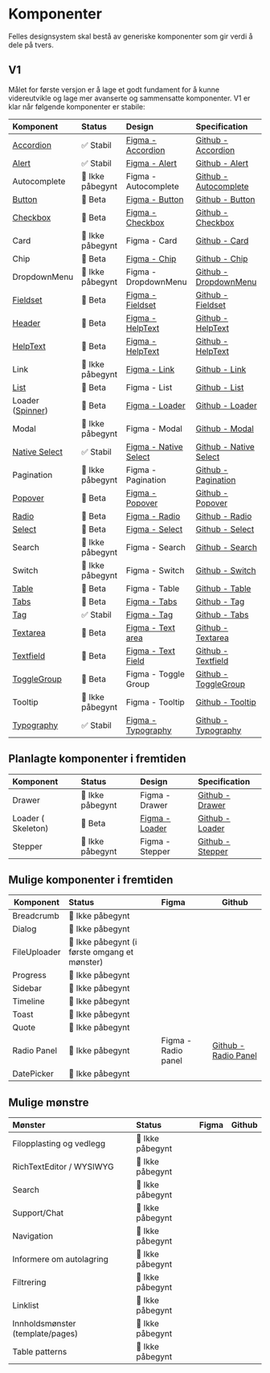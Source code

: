
<Meta title='Komponentoversikt' />

# Komponenter

Felles designsystem skal bestå av generiske komponenter som gir verdi å dele på tvers.

## V1

Målet for første versjon er å lage et godt fundament for å kunne videreutvikle og lage mer avanserte og sammensatte komponenter. V1 er klar når følgende komponenter er stabile:

| Komponent                                                      | Status           | Design                                                                                                                                         | Specification                                                               |
| :------------------------------------------------------------- | :--------------- | :--------------------------------------------------------------------------------------------------------------------------------------------- | :-------------------------------------------------------------------------- |
| [Accordion](/docs/kjernekomponenter-accordion--docs)           | ✅ Stabil        | [Figma - Accordion](https://www.figma.com/file/vpM9dqqQPHqU6ogfKp5tlr/Felles-komponenter?node-id=6801%3A29775&t=q8n4mcOmllKbfppi-1)            | [Github - Accordion](https://github.com/digdir/designsystem/issues/75)      |
| [Alert](/docs/kjernekomponenter-alert--docs)                   | ✅ Stabil        | [Figma - Alert](https://www.figma.com/file/vpM9dqqQPHqU6ogfKp5tlr/Felles-komponenter?node-id=13134%3A99489&t=q8n4mcOmllKbfppi-1)               | [Github - Alert](https://github.com/digdir/designsystem/issues/78)          |
| Autocomplete                                                   | 🚸 Ikke påbegynt | Figma - Autocomplete                                                                                                                           | [Github - Autocomplete](https://github.com/digdir/designsystem/issues/525)  |
| [Button](/docs/kjernekomponenter-button--docs)                 | 🧪 Beta          | [Figma - Button](https://www.figma.com/file/vpM9dqqQPHqU6ogfKp5tlr/Felles-komponenter?node-id=6631%3A19868&t=q8n4mcOmllKbfppi-1)               | [Github - Button](https://github.com/digdir/designsystem/issues/315)        |
| [Checkbox](/docs/kjernekomponenter-checkbox--docs)             | 🧪 Beta          | [Figma - Checkbox](https://www.figma.com/file/vpM9dqqQPHqU6ogfKp5tlr/Felles-komponenter?node-id=6632%3A21157&t=q8n4mcOmllKbfppi-1)             | [Github - Checkbox](https://github.com/digdir/designsystem/issues/316)      |
| Card                                                           | 🚸 Ikke påbegynt | Figma - Card                                                                                                                                   | [Github - Card](https://github.com/digdir/designsystem/issues/317)          |
| Chip                                                           | 🧪 Beta          | [Figma - Chip](https://www.figma.com/file/vpM9dqqQPHqU6ogfKp5tlr/Felles-komponenter?node-id=7882%3A46679&t=q8n4mcOmllKbfppi-1)                 | [Github - Chip](https://github.com/digdir/designsystem/issues/49)           |
| DropdownMenu                                                   | 🚸 Ikke påbegynt | Figma - DropdownMenu                                                                                                                           | [Github - DropdownMenu](https://github.com/digdir/designsystem/issues/219)  |
| [Fieldset](/docs/kjernekomponenter-fieldset--docs)             | 🧪 Beta          | [Figma - Fieldset](https://www.figma.com/file/vpM9dqqQPHqU6ogfKp5tlr/Felles-komponenter?node-id=7882%3A46679&t=q8n4mcOmllKbfppi-1)             | [Github - Fieldset](https://github.com/digdir/designsystem/issues/318)      |
| [Header](/docs/kjernekomponenter-helptext--docs)               | 🧪 Beta          | [Figma - HelpText](https://www.figma.com/file/vpM9dqqQPHqU6ogfKp5tlr/Felles-komponenter?node-id=10351%3A59384&t=7Q2N4sUdQGhFZrPh-1)            | [Github - HelpText](https://github.com/digdir/designsystem/issues/29)       |
| [HelpText](/docs/kjernekomponenter-helptext--docs)             | 🧪 Beta          | [Figma - HelpText](https://www.figma.com/file/vpM9dqqQPHqU6ogfKp5tlr/Felles-komponenter?node-id=10351%3A59384&t=7Q2N4sUdQGhFZrPh-1)            | [Github - HelpText](https://github.com/digdir/designsystem/issues/29)       |
| Link                                                           | 🚸 Ikke påbegynt | [Figma - Link](https://www.figma.com/file/vpM9dqqQPHqU6ogfKp5tlr/Felles-komponenter?node-id=12585%3A103547&t=7Q2N4sUdQGhFZrPh-1)               | [Github - Link](https://github.com/digdir/designsystem/issues/62)           |
| [List](/docs/kjernekomponenter-list--docs)                     | 🧪 Beta          | Figma - List                                                                                                                                   | [Github - List](https://github.com/digdir/designsystem/issues/80)           |
| Loader ([Spinner](/docs/kjernekomponenter-spinner--docs))      | 🧪 Beta          | [Figma - Loader](https://www.figma.com/file/vpM9dqqQPHqU6ogfKp5tlr/Felles-komponenter?node-id=9104%3A49626&t=7Q2N4sUdQGhFZrPh-1)               | [Github - Loader](https://github.com/digdir/designsystem/issues/81)         |
| Modal                                                          | 🚸 Ikke påbegynt | Figma - Modal                                                                                                                                  | [Github - Modal](https://github.com/digdir/designsystem/issues/82)          |
| [Native Select](/docs/kjernekomponenter-nativeselect--docs)    | ✅ Stabil        | [Figma - Native Select](https://www.figma.com/file/vpM9dqqQPHqU6ogfKp5tlr/Felles-komponenter?node-id=7538%3A45657&t=7Q2N4sUdQGhFZrPh-1)        | [Github - Native Select](https://github.com/digdir/designsystem/issues/482) |
| Pagination                                                     | 🚸 Ikke påbegynt | Figma - Pagination                                                                                                                             | [Github - Pagination](https://github.com/digdir/designsystem/issues/83)     |
| [Popover](/docs/kjernekomponenter-popover--docs)               | 🧪 Beta          | [Figma - Popover](https://www.figma.com/file/vpM9dqqQPHqU6ogfKp5tlr/Felles-komponenter?type=design&node-id=10702%3A68901&t=Rlfq5UyNZBL69dFr-1) | [Github - Popover](https://github.com/digdir/designsystem/issues/60)        |
| [Radio](/docs/kjernekomponenter-radiobutton--docs)             | 🧪 Beta          | [Figma - Radio](https://www.figma.com/file/vpM9dqqQPHqU6ogfKp5tlr/Felles-komponenter?node-id=9066%3A48367&t=7Q2N4sUdQGhFZrPh-1)                | [Github - Radio](https://github.com/digdir/designsystem/issues/86)          |
| [Select](/docs/kjernekomponenter-select-flervalgsmeny--docs)   | 🧪 Beta          | [Figma - Select](https://www.figma.com/file/vpM9dqqQPHqU6ogfKp5tlr/Felles-komponenter?node-id=7538%3A45657&t=7Q2N4sUdQGhFZrPh-1)               | [Github - Select](https://github.com/digdir/designsystem/issues/320)        |
| Search                                                         | 🚸 Ikke påbegynt | Figma - Search                                                                                                                                 | [Github - Search](https://github.com/digdir/designsystem/issues/88)         |
| Switch                                                         | 🚸 Ikke påbegynt | Figma - Switch                                                                                                                                 | [Github - Switch](https://github.com/digdir/designsystem/issues/89)         |
| [Table](/docs/kjernekomponenter-table--docs)                   | 🧪 Beta          | Figma - Table                                                                                                                                  | [Github - Table](https://github.com/digdir/designsystem/issues/90)          |
| [Tabs](/docs/kjernekomponenter-tabs--docs)                     | 🧪 Beta          | [Figma - Tabs](https://www.figma.com/file/vpM9dqqQPHqU6ogfKp5tlr/Felles-komponenter?type=design&node-id=9551%3A54208&t=Rlfq5UyNZBL69dFr-1)     | [Github - Tag](https://github.com/digdir/designsystem/issues/322)           |
| [Tag](/docs/kjernekomponenter-tag--docs)                       | ✅ Stabil        | [Figma - Tag](https://www.figma.com/file/vpM9dqqQPHqU6ogfKp5tlr/Felles-komponenter?node-id=10185%3A59053&t=7Q2N4sUdQGhFZrPh-1)                 | [Github - Tabs](https://github.com/digdir/designsystem/issues/91)           |
| [Textarea](/docs/kjernekomponenter-textarea--docs)             | 🧪 Beta          | [Figma - Text area](https://www.figma.com/file/vpM9dqqQPHqU6ogfKp5tlr/Felles-komponenter?node-id=6632%3A21873&t=7Q2N4sUdQGhFZrPh-1)            | [Github - Textarea](https://github.com/digdir/designsystem/issues/323)      |
| [Textfield](/docs/kjernekomponenter-textfield--docs)           | 🧪 Beta          | [Figma - Text Field](https://www.figma.com/file/vpM9dqqQPHqU6ogfKp5tlr/Felles-komponenter?node-id=6632%3A22228&t=7Q2N4sUdQGhFZrPh-1)           | [Github - Textfield](https://github.com/digdir/designsystem/issues/92)      |
| [ToggleGroup](/docs/kjernekomponenter-togglebuttongroup--docs) | 🧪 Beta          | Figma - Toggle Group                                                                                                                           | [Github - ToggleGroup](https://github.com/digdir/designsystem/issues/304)   |
| Tooltip                                                        | 🚸 Ikke påbegynt | Figma - Tooltip                                                                                                                                | [Github - Tooltip](https://github.com/digdir/designsystem/issues/93)        |
| [Typography](/docs/kjernekomponenter-typography--docs)         | ✅ Stabil        | [Figma - Typography](https://www.figma.com/file/vpM9dqqQPHqU6ogfKp5tlr/Felles-komponenter?node-id=9219%3A49405&t=7Q2N4sUdQGhFZrPh-1)           | [Github - Typography](https://github.com/digdir/designsystem/issues/324)    |

## Planlagte komponenter i fremtiden

| Komponent          | Status           | Design                                                                                                                           | Specification                                                         |
| :----------------- | :--------------- | :------------------------------------------------------------------------------------------------------------------------------- | :-------------------------------------------------------------------- |
| Drawer             | 🚸 Ikke påbegynt | Figma - Drawer                                                                                                                   | [Github - Drawer](https://github.com/digdir/designsystem/issues/221)  |
| Loader ( Skeleton) | 🧪 Beta          | [Figma - Loader](https://www.figma.com/file/vpM9dqqQPHqU6ogfKp5tlr/Felles-komponenter?node-id=9104%3A49626&t=7Q2N4sUdQGhFZrPh-1) | [Github - Loader](https://github.com/digdir/designsystem/issues/81)   |
| Stepper            | 🚸 Ikke påbegynt | Figma - Stepper                                                                                                                  | [Github - Stepper](https://github.com/digdir/designsystem/issues/321) |

## Mulige komponenter i fremtiden

| Komponent    | Status                                        | Figma               | Github                                                                    |
| ------------ | :-------------------------------------------- | :------------------ | ------------------------------------------------------------------------- |
| Breadcrumb   | 🚸 Ikke påbegynt                              |                     |                                                                           |
| Dialog       | 🚸 Ikke påbegynt                              |                     |                                                                           |
| FileUploader | 🚸 Ikke påbegynt (i første omgang et mønster) |                     |                                                                           |
| Progress     | 🚸 Ikke påbegynt                              |                     |                                                                           |
| Sidebar      | 🚸 Ikke påbegynt                              |                     |                                                                           |
| Timeline     | 🚸 Ikke påbegynt                              |                     |                                                                           |
| Toast        | 🚸 Ikke påbegynt                              |                     |                                                                           |
| Quote        | 🚸 Ikke påbegynt                              |                     |                                                                           |
| Radio Panel  | 🚸 Ikke påbegynt                              | Figma - Radio panel | [Github - Radio Panel](https://github.com/digdir/designsystem/issues/526) |
| DatePicker   | 🚸 Ikke påbegynt                              |                     |                                                                           |

## Mulige mønstre

| Mønster                          | Status           | Figma | Github |
| :------------------------------- | :--------------- | :---- | ------ |
| Filopplasting og vedlegg         | 🚸 Ikke påbegynt |       |        |
| RichTextEditor / WYSIWYG         | 🚸 Ikke påbegynt |       |        |
| Search                           | 🚸 Ikke påbegynt |       |        |
| Support/Chat                     | 🚸 Ikke påbegynt |       |        |
| Navigation                       | 🚸 Ikke påbegynt |       |        |
| Informere om autolagring         | 🚸 Ikke påbegynt |       |        |
| Filtrering                       | 🚸 Ikke påbegynt |       |        |
| Linklist                         | 🚸 Ikke påbegynt |       |        |
| Innholdsmønster (template/pages) | 🚸 Ikke påbegynt |       |        |
| Table patterns                   | 🚸 Ikke påbegynt |       |        |
